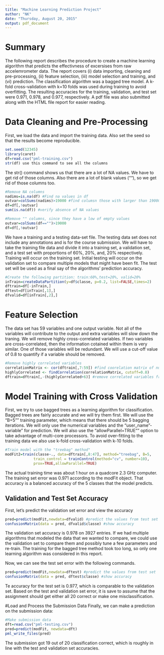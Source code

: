 ```yaml
---
title: "Machine Learning Prediction Project"
author: "NK"
date: "Thursday, August 20, 2015"
output: pdf_document
---
```


# Summary
The following report describes the procedure to create a machine learning algorithm that predicts the effectivness of excersises from raw accelemrometer data. The report covers (i) data importing, cleaning and pre-processing, (ii) feature selection, (iii) model selection and training, and (vi) prediction.
The classification algorithm was a bagged tree model. A k-fold cross-validation with k=10 folds was used during training to avoid overfitting. The resulting accuracies for the training, validation, and test set were 0.971, 0.978, and 0.977, respectively. A pdf file was also submitted along with the HTML file report for easier reading.

# Data Cleaning and Pre-Processing
First, we load the data and import the training data. Also set the seed so that the results become reproducible.

```r
set.seed(12345)
library(caret)
df=read.csv("pml-training.csv")
str(df) use this command to see all the columns
```

The str() command shows us that there are a lot of NA values. We have to get rid of those columns. Also there are a lot of blank values (""), so we get rid of those columns too.

```r
#Remove NA columns
nadims=is.na(df) #Find na values in df
outvar=colSums(nadims)>19000 #find columsn those with larger than 19000 na entries
df=df[,!outvar] 
sum(is.na(df)) #verify absence of NA values

#Remove "" columns, since they have a low of empty values
outvar=colSums(df=="")>19000
df=df[,!outvar]
```

We have a training and a testing data-set file. The testing data set does not include any annotations and is for the course submission. We will have to take the training file data and divide it into a training set, a validation set, and a test set with proportions of 60%, 20%, and, 20% respectively. Training will occur on the training set. Initial testing will occur on the validation set to compare multiple models that might have been fit. The test set will be used as a final say of the algorithms' prediction accuracy.

```r

#Create the following partition: train:60%,test=20%, valid=20% 
inTrain=createDataPartition(y=df$classe, p=0.2, list=FALSE,times=2)
dftrain=df[-inTrain,]
dftest=df[inTrain[,1],]
dfvalid=df[inTrain[,2],]
```

# Feature Selection
The data set has 59 variables and one output variable. Not all of the variables will contribute to the output and extra variables will slow down the traning. We will remove highly cross-correlated variables. If two variables are cross-correlated, then the information cotained within them is very similar. One of those variables will be redundant.  We will use a cut-off value of 0.8 to quantify if a variable should be removed.
```r
#Remove highly correlated variables
correlationMatrix <- cor(dftrain[,7:59]) #find coorelation matrix of numeric variables
highlyCorrelated <- findCorrelation(correlationMatrix, cutoff=0.8)
dftrain=dftrain[,-(highlyCorrelated+6)] #remove correlated variables from training set
```

# Model Training with Cross Validation
First, we try to use bagged trees as a learning algorithm for classification. Bagged trees are fairly accurate and we will try them first. We will use the "B=5"" training parameter, which means that there should be 5 bagging iterations. We will only use the numerical variables and the "user_name"-variable" for prediction. We will also use the "allowParallel=TRUE"" option to take advantage of multi-core processors. To avoid over-fitting to the training data we also use k-fold cross-validation with k-10 folds. 
```r
#Train model with the "treebag" method"
modFit2=train(classe~., data=dftrain[,8:47], method="treebag", B=5,
             train_control = trainControl(method="cv", number=10),
             prox=TRUE,allowParallel=TRUE)
```

The actual training time was about 1 hour on a quadcore 2.3 GHz computer. The training set error was 0.971 according to the modFit object. That accuracy is a balanced accuracy of the 5 classes that the model predicts.

## Validation and Test Set Accuracy
First, let's predict the validation set error and view the accuracy
```r
pred=predict(modFit,newdata=dfvalid) #predict the values from test set
confusionMatrix(data = pred, dfvalid$classe) #show accuracy
```

The validation set accuracy is 0.978 on 3927 entries.
If we had multiple algorithms that modeled the data that we wanted to compare, we could use the validation set to compare them and possibly tune a few parameters and re-train. The training for the bagged tree method took too long, so only one learning algorithm was considered in this report.

Now, we can see the test set error with the following commands.
```r
pred=predict(modFit,newdata=dftest) #predict the values from test set
confusionMatrix(data = pred, dftest$classe) #show accuracy
```
Te accuracy for the test set is 0.977, which is comparable to the validation set. Based on the test and validation set error, it is save to assume that the assignment should get either all 20 correct or make one misclassification.


#Load and Process the Submission Data
Finally, we can make a prediction on the submission data:
```r
#Make submission data
dft=read.csv("pml-testing.csv")
pred=predict(modFit, newdata=dft)
pml_write_files(pred)
```

The submission got 19 out of 20 classification correct, which is roughly in line with the test and validation set accuracies.









